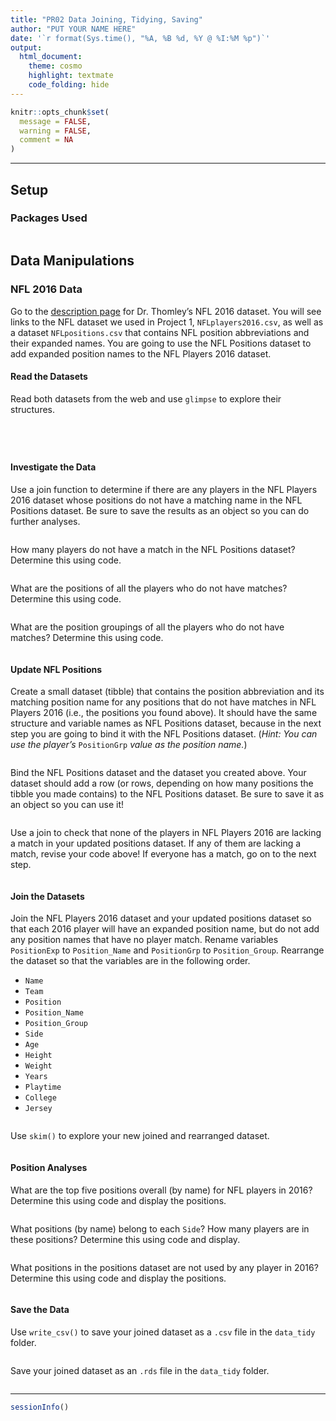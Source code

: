 ```yaml
---
title: "PR02 Data Joining, Tidying, Saving"
author: "PUT YOUR NAME HERE"
date: '`r format(Sys.time(), "%A, %B %d, %Y @ %I:%M %p")`'
output: 
  html_document: 
    theme: cosmo
    highlight: textmate
    code_folding: hide
---
```


```r
knitr::opts_chunk$set(
  message = FALSE,
  warning = FALSE,
  comment = NA
)
```
***

## Setup

### Packages Used

```r

```

## Data Manipulations

### NFL 2016 Data

Go to the [description page](https://stat-jet-asu.github.io/Datasets/InstructorDescriptions/NFLplayers2016.html) for Dr. Thomley's NFL 2016 dataset. You will see links to the NFL dataset we used in Project 1, `NFLplayers2016.csv`, as well as a dataset `NFLpositions.csv` that contains NFL position abbreviations and their expanded names. You are going to use the NFL Positions dataset to add expanded position names to the NFL Players 2016 dataset.

#### Read the Datasets

Read both datasets from the web and use `glimpse` to explore their structures.

```r

```

```r

```

```r

```

```r

```

#### Investigate the Data

Use a join function to determine if there are any players in the NFL Players 2016 dataset whose positions do not have a matching name in the NFL Positions dataset. Be sure to save the results as an object so you can do further analyses.

```r

```

How many players do not have a match in the NFL Positions dataset? Determine this using code.

```r

```

What are the positions of all the players who do not have matches? Determine this using code.

```r

```

What are the position groupings of all the players who do not have matches? Determine this using code.

```r

```

#### Update NFL Positions

Create a small dataset (tibble) that contains the position abbreviation and its matching position name for any positions that do not have matches in NFL Players 2016 (i.e., the positions you found above). It should have the same structure and variable names as NFL Positions dataset, because in the next step you are going to bind it with the NFL Positions dataset. (*Hint: You can use the player's* `PositionGrp` *value as the position name.*)

```r

```

Bind the NFL Positions dataset and the dataset you created above. Your dataset should add a row (or rows, depending on how many positions the tibble you made contains) to the NFL Positions dataset. Be sure to save it as an object so you can use it!

```r

```

Use a join to check that none of the players in NFL Players 2016 are lacking a match in your updated positions dataset. If any of them are lacking a match, revise your code above! If everyone has a match, go on to the next step. 

```r

```

#### Join the Datasets

Join the NFL Players 2016 dataset and your updated positions dataset so that each 2016 player will have an expanded position name, but do not add any position names that have no player match. Rename variables `PositionExp` to `Position_Name` and `PositionGrp` to `Position_Group`. Rearrange the dataset so that the variables are in the following order.

* `Name`
* `Team`
* `Position`
* `Position_Name`
* `Position_Group`
* `Side`
* `Age`
* `Height`
* `Weight`
* `Years`
* `Playtime`
* `College`
* `Jersey`

```r

```

Use `skim()` to explore your new joined and rearranged dataset.

```r

```

#### Position Analyses

What are the top five positions overall (by name) for NFL players in 2016? Determine this using code and display the positions.

```r

```

What positions (by name) belong to each `Side`? How many players are in these positions? Determine this using code and display.

```r

```

What positions in the positions dataset are not used by any player in 2016? Determine this using code and display the positions.

```r
 
```

#### Save the Data

Use `write_csv()` to save your joined dataset as a `.csv` file in the `data_tidy` folder.

```r

```

Save your joined dataset as an `.rds` file in the `data_tidy` folder.

```r

```

***
```r
sessionInfo()
```

